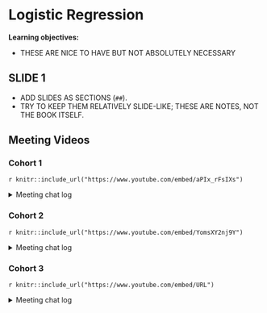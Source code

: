 # Logistic Regression

**Learning objectives:**

- THESE ARE NICE TO HAVE BUT NOT ABSOLUTELY NECESSARY

## SLIDE 1

- ADD SLIDES AS SECTIONS (`##`).
- TRY TO KEEP THEM RELATIVELY SLIDE-LIKE; THESE ARE NOTES, NOT THE BOOK ITSELF.

## Meeting Videos

### Cohort 1

`r knitr::include_url("https://www.youtube.com/embed/aPIx_rFsIXs")`

<details>
<summary> Meeting chat log </summary>

```
00:04:46	olivier:	ok, I borrowed "country cookingfrom a redneck kitchen" and oh boy ...
Watergate Salad :
1 (18-ounce) can cushed pineapple
1 (3.4 ounce) box pistachio instant pudding mix
1 (8 ounce)  container frozen whipped topping
3 cups of mini marshmallow
1 (8 ounce) jar maraschino cherries
(the recipe is "put everything in a bowl")
00:22:57	olivier:	mic is bad
00:32:31	Brendan Lam:	This is a really interesting problem that the data science community calls imbalanced learning. I need to do more reading, but there are some Bayesian approaches to this issue: https://journals.plos.org/plosone/article?id=10.1371/journal.pone.0152700
00:35:21	Erik Aa:	nice article Brendan 🙂
00:35:29	Federica Gazzelloni:	thanksù1
00:35:35	Federica Gazzelloni:	!
00:35:44	Federica Gazzelloni:	😄
00:36:03	Erik Aa:	Here's something that’s a bit adjacent, focusing on inbalanced samples in political polls https://www.microsoft.com/en-us/research/wp-content/uploads/2016/04/forecasting-with-nonrepresentative-polls.pdf
00:36:39	Brendan Lam:	Very cool!^
00:38:23	Will Parbury:	Basically you can change the cut off figure to make the model more or less sensitive
00:40:42	olivier:	did not know that !
00:41:42	Federica Gazzelloni:	you are muted
00:43:31	Will Parbury:	Well the mike worked last week!
```
</details>

### Cohort 2

`r knitr::include_url("https://www.youtube.com/embed/YomsXY2nj9Y")`

<details>
<summary> Meeting chat log </summary>

```
00:00:12	Ron:	afk for a moment
00:00:27	Ron:	will be back by 9 am start ;)
01:17:47	Robert Hilly:	https://www.youtube.com/watch?v=jMMcELbWBCM
```
</details>


### Cohort 3

`r knitr::include_url("https://www.youtube.com/embed/URL")`

<details>
<summary> Meeting chat log </summary>

```
LOG
```
</details>
